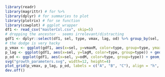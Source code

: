 
```r
library(readr)
library(magrittr) # for %>%
library(dplyr) # for summaries to plot
library(plotrix) # for se function
library(cowplot) # ggplot wrapper
df1 <- read_csv("masterCol.csv", skip=5)
# dropping the ancestor - seems irrelevant/distracting
gdf1 <- dplyr::select(df1, sel, type, vmax, lag, od) %>% group_by(sel, type) %>% summarise(vmaxM=mean(vmax), vmax_ci=1.96*std.error(vmax), lagM=mean(lag), lag_ci=1.96*std.error(lag), odM=mean(od), od_ci=1.96*std.error(od)) %>% filter(sel!="ancestor")
# the dodge is very hacky
p_vmax <- ggplot(gdf1, aes(x=sel, y=vmaxM, color=type, group=type, ymax=3, ymin=1)) + geom_point(size=5, position=position_dodge(width = .5)) + geom_errorbar(aes(ymin=vmaxM-vmax_ci, ymax=vmaxM+vmax_ci), width=0.2, position=position_dodge(width = .5)) + ylab("vmax") + xlab("selection") + scale_color_discrete(guide=FALSE)
p_lag <- ggplot(gdf1, aes(x=sel, y=lagM, color=type, group=type)) + geom_point(size=5, position=position_dodge(width = .5)) + geom_errorbar(aes(ymin=lagM-lag_ci, ymax=lagM+lag_ci), width=0.2, position=position_dodge(width = .5)) + ylab("lag (min)") + xlab("selection") + scale_color_discrete(guide=FALSE)
p_od <- ggplot(gdf1, aes(x=sel, y=odM, color=type, group=type)) + geom_point(size=5, position=position_dodge(width = .5)) + geom_errorbar(aes(ymin=odM-od_ci, ymax=odM+od_ci), width=0.2, position=position_dodge(width = .5)) + ylab("max OD") + xlab("selection") + theme(legend.justification=c(1,0), legend.position=c(1,0))
svg("growth_parameters.svg", width=12, height=4)
plot_grid(p_vmax, p_lag, p_od, labels = c("A", "B", "C"), align = "h", ncol=3)
dev.off()
```
